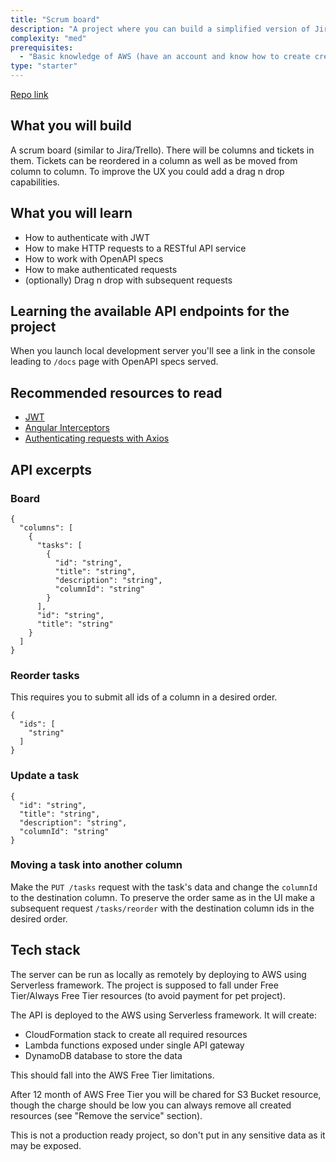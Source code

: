 ```yaml
---
title: "Scrum board"
description: "A project where you can build a simplified version of Jira/Trello. It will feature sign in and sign up, API endpoints requiring authentication, columns and tickets creation, update, removal and tickets reorder. For a better user experience of transitioning tickets between columns and reorders you will need to add the drag n drop feature."
complexity: "med"
prerequisites:
  - "Basic knowledge of AWS (have an account and know how to create creds for AWS CLI)"
type: "starter"
---
```


[Repo link](https://github.com/gultyaev/board-api)

## What you will build

A scrum board (similar to Jira/Trello). There will be columns and tickets in them.
Tickets can be reordered in a column as well as be moved from column to column.
To improve the UX you could add a drag n drop capabilities.

## What you will learn

- How to authenticate with JWT
- How to make HTTP requests to a RESTful API service
- How to work with OpenAPI specs
- How to make authenticated requests
- (optionally) Drag n drop with subsequent requests

## Learning the available API endpoints for the project

When you launch local development server you'll see a link in the console leading to `/docs` page with OpenAPI specs served.

## Recommended resources to read

- [JWT](https://jwt.io/introduction)
- [Angular Interceptors](https://angular.io/guide/http#setting-default-headers)
- [Authenticating requests with Axios](https://stackoverflow.com/a/47851585/8144405)

## API excerpts

### Board

```
{
  "columns": [
    {
      "tasks": [
        {
          "id": "string",
          "title": "string",
          "description": "string",
          "columnId": "string"
        }
      ],
      "id": "string",
      "title": "string"
    }
  ]
}
```

### Reorder tasks

This requires you to submit all ids of a column in a desired order.

```
{
  "ids": [
    "string"
  ]
}
```

### Update a task

```
{
  "id": "string",
  "title": "string",
  "description": "string",
  "columnId": "string"
}
```

### Moving a task into another column

Make the `PUT /tasks` request with the task's data and change the `columnId` to the destination column.
To preserve the order same as in the UI make a subsequent request `/tasks/reorder` with the destination column
ids in the desired order.

## Tech stack

The server can be run as locally as remotely by deploying to AWS using Serverless framework. The project is supposed to fall under Free Tier/Always Free Tier resources (to avoid payment for pet project).

The API is deployed to the AWS using Serverless framework. It will create:

- CloudFormation stack to create all required resources
- Lambda functions exposed under single API gateway
- DynamoDB database to store the data

This should fall into the AWS Free Tier limitations.

After 12 month of AWS Free Tier you will be chared for S3 Bucket resource, though the charge should be low you can always remove all created resources (see "Remove the service" section).

This is not a production ready project, so don't put in any sensitive data as it may be exposed.
